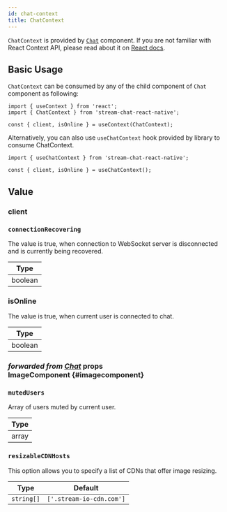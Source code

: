 ```yaml
---
id: chat-context
title: ChatContext
---
```



`ChatContext` is provided by [`Chat`](../../core-components/chat) component. If you are not familiar with React Context API, please read about it on [React docs](https://reactjs.org/docs/context.html).

## Basic Usage

`ChatContext` can be consumed by any of the child component of `Chat` component as following:

```tsx
import { useContext } from 'react';
import { ChatContext } from 'stream-chat-react-native';

const { client, isOnline } = useContext(ChatContext);
```

Alternatively, you can also use `useChatContext` hook provided by library to consume ChatContext.

```tsx
import { useChatContext } from 'stream-chat-react-native';

const { client, isOnline } = useChatContext();
```

## Value

### client

<Client />

### `connectionRecovering`

The value is true, when connection to WebSocket server is disconnected and is currently being recovered.

| Type    |
| ------- |
| boolean |

### isOnline

The value is true, when current user is connected to chat.

| Type    |
| ------- |
| boolean |

### <div class="label description">_forwarded from [Chat](../../core-components/chat#imagecomponent)_ props</div> ImageComponent {#imagecomponent}

<ImageComponent />

### `mutedUsers`

Array of users muted by current user.

| Type  |
| ----- |
| array |

### `resizableCDNHosts`

This option allows you to specify a list of CDNs that offer image resizing.

| Type       | Default                  |
| ---------- | ------------------------ |
| `string[]` | `['.stream-io-cdn.com']` |

<!-- ### setActiveChannel -->
<!-- ### channel -->
